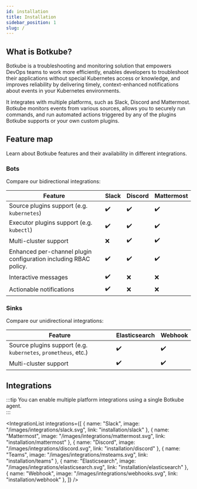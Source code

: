 ```yaml
---
id: installation
title: Installation
sidebar_position: 1
slug: /
---
```



## What is Botkube?

Botkube is a troubleshooting and monitoring solution that empowers DevOps teams to work more efficiently, enables developers to troubleshoot their applications without special Kubernetes access or knowledge, and improves reliability by delivering timely, context-enhanced notifications about events in your Kubernetes environments.

It integrates with multiple platforms, such as Slack, Discord and Mattermost. Botkube monitors events from various sources, allows you to securely run commands, and run automated actions triggered by any of the plugins Botkube supports or your own custom plugins.

## Feature map

Learn about Botkube features and their availability in different integrations.

### Bots

Compare our bidirectional integrations:

| Feature                                                          | Slack              | Discord            | Mattermost         |
| ---------------------------------------------------------------- | ------------------ | ------------------ | ------------------ |
| Source plugins support (e.g. `kubernetes`)                       | :heavy_check_mark: | :heavy_check_mark: | :heavy_check_mark: |
| Executor plugins support (e.g. `kubectl`)                        | :heavy_check_mark: | :heavy_check_mark: | :heavy_check_mark: |
| Multi-cluster support                                            | :x:                | :heavy_check_mark: | :heavy_check_mark: |
| Enhanced per-channel plugin configuration including RBAC policy. | :heavy_check_mark: | :heavy_check_mark: | :heavy_check_mark: |
| Interactive messages                                             | :heavy_check_mark: | :x:                | :x:                |
| Actionable notifications                                         | :heavy_check_mark: | :x:                | :x:                |

### Sinks

Compare our unidirectional integrations:

| Feature                                                        | Elasticsearch      | Webhook            |
| -------------------------------------------------------------- | ------------------ | ------------------ |
| Source plugins support (e.g. `kubernetes`, `prometheus`, etc.) | :heavy_check_mark: | :heavy_check_mark: |
| Multi-cluster support                                          | :heavy_check_mark: | :heavy_check_mark: |

## Integrations

:::tip
You can enable multiple platform integrations using a single Botkube agent. <br/>
:::

<IntegrationList
  integrations={[
    { name: "Slack", image: "/images/integrations/slack.svg", link: "installation/slack" },
    { name: "Mattermost", image: "/images/integrations/mattermost.svg", link: "installation/mattermost" },
    { name: "Discord", image: "/images/integrations/discord.svg", link: "installation/discord" },
    { name: "Teams", image: "/images/integrations/msteams.svg", link: "installation/teams" },
    { name: "Elasticsearch", image: "/images/integrations/elasticsearch.svg", link: "installation/elasticsearch" },
    { name: "Webhook", image: "/images/integrations/webhooks.svg", link: "installation/webhook" },
  ]}
/>
